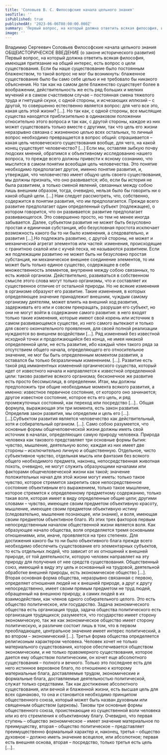 ```yaml
---
title: 'Соловьев В. С. Философские начала цельного знания'
seoTitle: ''
isPublished: true
publishedAt: '2023-06-06T08:00:00.000Z'
summary: 'Первый вопрос, на который должна ответить всякая философия, имеющая притязание на общий интерес, есть вопрос о цели существования.'
image: ''
---
```


Владимир Сергеевич Соловьев
Философские начала цельного знания
ОБЩЕИСТОРИЧЕСКОЕ ВВЕДЕНИЕ (о законе исторического развития)
Первый вопрос, на который должна ответить всякая философия, имеющая притязание на общий интерес, есть вопрос о цели существования. Если
бы наше существование было постоянным блаженством, то такой вопрос не
мог бы возникнуть: блаженное существование было бы само себе целью и не
требовало бы никакого объяснения. Но так как на самом деле блаженство
существует более в воображении, действительность же есть ряд больших и
мелких мучений и в самом счастливом случае – постоянная смена тяжелого
труда и гнетущей скуки, с одной стороны, и исчезающих иллюзий – с другой,
то совершенно естественно является вопрос: для чего все это, какая цель этой
жизни? […]. Но так как, с одной стороны, все мыслящие существа находятся
приблизительно в одинаковом положении относительно этого вопроса и так
как, с другой стороны, каждое из них может существовать только вместе с
другими, так что цель его жизни неразрывно связана с жизненною целью
всех остальных, то личный вопрос необходимо превращается в вопрос общий: спрашивается – какая цель человеческого существования вообще, для
чего, на какой конец существует человечество? […] Если мы, оставляя зыбкую почву людских мнений, обратимся к объективному исследованию нашего вопроса, то прежде всего должны привести к ясному сознанию, что мыслится в самом понятии всеобщая цель человечества. Это понятие необходимо
предполагает другое, именно понятие развития, и, утверждая, что человечество имеет общую цель своего существования, мы должны признать, что оно
развивается; ибо, если бы история не была развитием, а только сменой явлений, связанных между собою лишь внешним образом, тогда, очевидно, нельзя было бы говорить ни о какой общей цели. […] Нам следует рассмотреть,
что, собственно, содержится в понятии развития, что им предполагается.
Прежде всего развитие предполагает один определенный субъект (подлежащее), о котором говорится, что он развивается: развитие предполагает развивающегося. Это совершенно просто, но тем не менее иногда забывается. Далее, субъектом развития не может быть безусловно простая и единичная субстанция, ибо безусловная простота исключает возможность какого бы то ни
было изменения, а следовательно, и развития […].Но подлежать развитию, с
другой стороны, не может и механический агрегат элементов или частей: изменения, происходящие с гранитною скалой или с кучей песка, не называются развитием. Если же подлежащим развитию не может быть ни безусловно
простая субстанция, ни механическое внешнее соединение элементов, то им
может быть только единое существо, содержащее в себе множественность
элементов, внутренне между собою связанных, то есть живой организм. Действительно, развиваться в собственном смысле этого слова могут только организмы, что и составляет их существенное отличие от остальной природы.
Но не всякие изменения в организме образуют его развитие. Такие изменения, в которых определяющее значение принадлежит внешним, чуждым самому организму деятелям, может влиять на внешний ход развития, задерживать
его или и совсем прекращать, разрушая его субъект, но они не могут
войти в содержание самого развития: в него входят только такие изменения,
которые имеют свой корень или источник в самом развивающемся существе,
из него самого вытекают и только для своего окончательного проявления,
для своей полной реализации нуждаются во внешнем воздействии […].
Ряд изменений без известной исходной точки и продолжающийся без
конца, не имея никакой определенной цели, не есть развитие, ибо каждый
член такого ряда за отсутствием общего начала, определяющего его относительное значение, не мог бы быть определенным моментом развития, а оставался бы только безразличным изменением. […]. Развитие есть такой ряд
имманентных изменений органического существа, который идет от известного начала и направляется к известной определенной цели: таково развитие
всякого организма; бесконечное же развитие есть просто бессмыслица, в
определении. Итак, мы должны предположить три общие необходимые момента всякого развития, а именно: известное первичное состояние, от которого оно зачинается; другое известное состояние, которое есть его цель, и
ряд промежуточных состояний, как переход или посредство […].. Общая
формула, выражающая эти три момента, есть закон развития. Определив закон развития, мы определим и цель его […].
[…].Субъектом развития является человечество как действительный,
хотя и собирательный организм. […]. Само собою разумеется, что основные
формы общечеловеческой жизни должны иметь свой источник в началах,
определяющих самую природу человека. Природа человека как такового
представляет три основные формы бытия: чувство, мышление, деятельную
волю; каждая из них имеет две стороны – исключительно личную и общественную. Отдельное, чисто субъективное чувство, отдельная мысль или
фантазия без всякого общего необходимого предмета, наконец, непосредственная животная похоть, очевидно, не могут служить образующими началами или факторами общечеловеческой жизни как такой; значение положительных начал для этой жизни могут иметь: только такое чувство, которое
стремится закрепить свое непосредственное состояние объективным его выражением, только такое мышление, которое стремится к определенному
предметному содержанию, только такая воля, которая имеет в виду определенные общие цели; другими словами – чувство, имеющее своим предметом
объективную красоту, мышление, имеющее своим предметом объективную
истину (следовательно, мышление познающее, или знание), и воля, имеющая
своим предметом объективное благо. Из этих трех факторов первым непосредственным началом общественной жизни является воля. Как образующее
начало общества, воля определяется тремя основными отношениями, или,
иначе, проявляется на трех степенях. Для достижения какого бы то ни было
объективного блага прежде всего необходимо обеспечить существование его
элементарных субъектов, то есть отдельных людей, что зависит от их отношений к внешней природе, от той деятельности, которую человек направляет
на эту природу для получения от нее средств существования. Общественный
союз, имеющий в виду эту цель и основанный на трудовой, деятельной обработке
внешней природы, есть экономическое общество […]. Вторая основная
форма общества, неразрывно связанная с первою, определяет отношения людей не к внешней природе, а друг к другу непосредственно, имеет своим
прямым предметом не труд людей, обращенный на внешнюю природу, а самих людей в их взаимодействии, как членов одного собирательного целого.
Это есть общество политическое, или государство. Задача экономического
общества есть организация труда, задача общества политического есть организация трудящихся; разумеется, что государство имеет сторону экономическую, так же как экономическое общество имеет сторону политическую, и
различие состоит лишь в том, что в первом преобладающее, центральное
значение имеет интерес политический, а во втором – экономический […].
Третья форма общества определяется религиозным характером человека. Человек хочет не только материального существования, которое обеспечивается обществом экономическим, и не только правомерного существования, которое дается ему обществом политическим, он хочет еще абсолютного существования – полного и вечного. Только это последнее есть для него истинное
верховное благо, по отношению к которому материальные блага, доставляемые трудом, экономические и формальные блага, доставляемые деятельностью политической, служат только средствами. Так как достижение абсолютного существования, или вечной и блаженной жизни, есть высшая цель
для всех одинаково, то она и становится необходимо принципом общественного союза, который может быть назван духовным или священным обществом (церковь).
Таковы три основные формы общественного союза, проистекающие из
существенной воли человека или из его стремления к объективному благу.
Очевидно, что первая ступень – общество экономическое – имеет значение
материальное по преимуществу, вторая – общество политическое – представляет преимущественно формальный характер и, наконец, третья – общество
духовное – должно иметь значение всецелое, или абсолютное; первая есть
внешняя основа, вторая – посредство, только третья есть цель […]..
